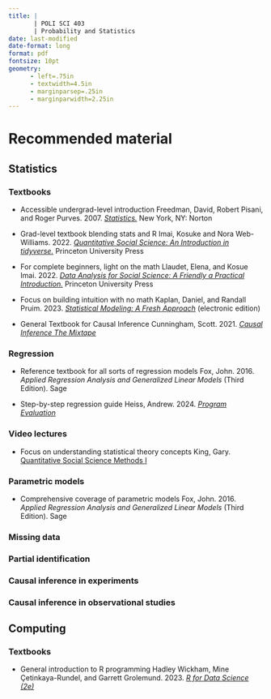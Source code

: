 ```yaml
---
title: |
       | POLI SCI 403
       | Probability and Statistics
date: last-modified
date-format: long
format: pdf
fontsize: 10pt
geometry:
      - left=.75in
      - textwidth=4.5in
      - marginparsep=.25in
      - marginparwidth=2.25in
---
```



# Recommended material

## Statistics

### Textbooks

- [Accessible undergrad-level introduction]{.aside} Freedman, David, Robert Pisani, and Roger Purves. 2007. [*Statistics.*](https://wwnorton.com/books/Statistics) New York, NY: Norton

- [Grad-level textbook blending stats and R]{.aside} Imai, Kosuke and Nora Web-Williams. 2022. [*Quantitative Social Science: An Introduction in tidyverse.*](https://press.princeton.edu/books/hardcover/9780691222271/quantitative-social-science) Princeton University Press

- [For complete beginners, light on the math]{.aside} Llaudet, Elena, and Kosue Imai. 2022. [*Data Analysis for Social Science: A Friendly a Practical Introduction.*](https://press.princeton.edu/books/paperback/9780691199436/data-analysis-for-social-science) Princeton University Press

- [Focus on building intuition with no math]{.aside} Kaplan, Daniel, and Randall Pruim. 2023. [*Statistical Modeling: A Fresh Approach*](https://statistical-modeling.netlify.app) (electronic edition)

- [General Textbook for Causal Inference]{.aside} Cunningham, Scott. 2021. [*Causal Inference The Mixtape*](https://mixtape.scunning.com)

### Regression

- [Reference textbook for all sorts of regression models]{.aside} Fox, John. 2016. *Applied Regression Analysis and Generalized Linear Models* (Third Edition). Sage

- [Step-by-step regression guide]{.aside} Heiss, Andrew. 2024. [*Program Evaluation*](https://evalsp24.classes.andrewheiss.com/example/regression.html)

### Video lectures

- [Focus on understanding statistical theory concepts]{.aside} King, Gary. [Quantitative Social Science Methods I](https://youtube.com/playlist?list=PL0n492lUg2sgSevEQ3bLilGbFph4l92gH&si=dOClSNcqFPjfv0Xf)

### Parametric models

- [Comprehensive coverage of parametric models]{.aside} Fox, John. 2016. *Applied Regression Analysis and Generalized Linear Models* (Third Edition). Sage

### Missing data

### Partial identification

### Causal inference in experiments

### Causal inference in observational studies


## Computing

### Textbooks

- [General introduction to R programming]{.aside} Hadley Wickham, Mine Çetinkaya-Rundel, and Garrett Grolemund. 2023. [*R for Data Science (2e)*](https://r4ds.hadley.nz)